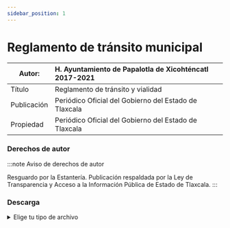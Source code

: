 ```yaml
---
sidebar_position: 1
---
```

# Reglamento de tránsito municipal

|Autor:| H. Ayuntamiento de Papalotla de Xicohténcatl 2017-2021 |
|--|:--|
|Título|Reglamento de tránsito y vialidad|
|Publicación|Periódico Oficial del Gobierno del Estado de Tlaxcala|
|Propiedad|Periódico Oficial del Gobierno del Estado de Tlaxcala|

### Derechos de autor

:::note Aviso de derechos de autor

Resguardo por la Estantería. Publicación respaldada por la Ley de Transparencia y Acceso a la Información Pública de
Estado de Tlaxcala.
:::

### Descarga
<details>
  <summary>Elige tu tipo de archivo</summary>
    <div>
        <a href="https://estanteriadigitalpapalotla.s3.us-east-2.amazonaws.com/EstanteriaDigitalDePapalotla/Leyes+estatales+y+municipales/REGLAMENTOZDEZTRANSITO.pdf"> 📥 Reglamento de tránsito y vialidad (PDF)</a>
        </div>
</details>
